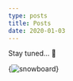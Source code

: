 ```yaml
---
type: posts
title: Posts
date: 2020-01-03
---
```


Stay tuned... 🌊

{<img src=https://github.com/BerraUrhan/my_website/blob/03ff5dc7743aad86611e8706162feac3b59b9ad5/pages/posts/img/snowboard.jpg alt="snowboard"/>}